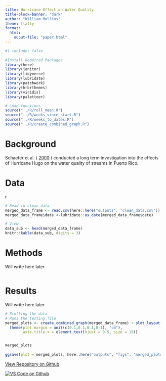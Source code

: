 ```yaml
---
title: Hurricane Effect on Water Quality
title-block-banner: "dark"
author: "William Mullins"
theme: flatly
format: 
  html:
    ouput-file: "paper.html"
---
```


```r
#| include: false
 
#Install Required Packages
library(here)
library(janitor)
library(tidyverse)
library(lubridate)
library(patchwork)
library(hrbrthemes)
library(viridis)
library(paletteer)

# Load functions 
source("../R/roll_mean.R")
source("../R/weeks_since_start.R")
source("../R/weeks_to_dates.R")
source("../R/create_combined_graph.R")
```

<h1>Background</h1>
Schaefer et al. (
<a href="https://eds-214-workflows-reproducibility.github.io/course-materials/interactive/interactive-day1am.html#ref-schaefer2000" role="doc-biblioref" data-original-href="https://eds-214-workflows-reproducibility.github.io/course-materials/interactive/interactive-day1am.html#ref-schaefer2000" aria-expanded="false">2000</a>
)
conducted a long term investigation into the effects of Hurricane Hugo on the water quality of streams in Puerto Rico.





<h1>Data</h1>
<p>r<p>


```r
# Read in clean data
merged_data_frame <- read.csv(here::here("outputs", "clean_data.csv"))
merged_data_frame$date <-lubridate::as_date(merged_data_frame$date)

# View
data_sub <- head(merged_data_frame) 
knitr::kable(data_sub, digits = 3)
```

<h1>Methods</h1>
<p>Will write here later<p>
```r

```

<h1>Results</h1>
<p>Will write here later<p>

```r
# Plotting the data
# Runs the testing file
merged_plots <- create_combined_graph(merged_data_frame) + plot_layout(axes = "collect", guides = "collect") & 
  theme(plot.margin = unit(c(0.1,0.1,0.1,0.1), "cm"), 
        axis.title.x = element_text(hjust = 0.5, size = 15))


merged_plots 
 
ggsave(plot = merged_plots, here::here("outputs", "figs", "merged_plots.jpg"), width = 6, height = 4)

```

<a href="https://github.com/willrmull/eds-214-water-quality" class="btn btn-lg btn-primary">View Repository on Github</a>

<a href="https://github.com/microsoft/vscode">
<img src="/assets/icons/github-icon.svg" alt="VS Code on Github"></a>
